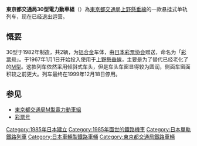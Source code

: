 {{unreferenced|time=2019-05-29T23:24:24+00:00}}
{{noteTA|G1=Railway}}
{{鐵路車輛
|車輛名稱 = 東京都交通局30型電力動車組
|公司色 = black
|圖像 = 
|圖像說明 = 
|產量=1组
|輛數 = 2
|列車編組 = 2
|起動加速度 = 
|營運最高速度 = 15
|設計最高速度 = 20
|減速度（正常） = 
|減速度（緊急） = 
|編組載客量 = 62人
|載客量 = 31人
|編組長度 = 
|全長 = 
|全闊 = 
|全高 = 
|編組總重量 = 
|車輛重量 = 
|軌距 = 
|電化方式 = 直流600V[[接触网供电|接触网供电]]
|受流方式 = 
|輸出 = 
|電動機輸出 = 
|編組輸出 = 
|齒輪比 = 
|驅動裝置 = 
|控制裝置 = [[电机子斩波器|电机子斩波器]]
|制動方式 = 
|保安裝置 = 
|訊號系統 =
|車身物料 = [[铝合金|铝合金]]
|轉向架 = 
|原產國 = {{JAP}}
|傳動方式=直-直
|牽引電動機=
|變速段數=
|輪徑=
|軸重=
|軸距=
|用戶=[[東京都交通局|東京都交通局]]
|路線=[[上野悬垂线|上野悬垂线]]
|訂單編號=
|車輛編號=
|型號 = 
|類型 = 悬挂式单轨列车
|設計 = 
|衍生自 = 
|衍生型 = 
|製造商 = 
|製造年份 = 1982年
|投入服務日期 = 1983年4月2日-1999年12月18日
|備註 =
}}

'''東京都交通局30型電力動車組'''（{{jpn|j=東京都交通局30形電車|hg=とうきょうとこうつうきょく30がたでんしゃ|rm=Tōkyōto kōtsūkyoku 30 gata densha|f=y}}）為[[東京都交通局|東京都交通局]][[上野懸垂線|上野懸垂線]]的一款悬挂式单轨列车，现在已经退出运营。

==慨要==
30型于1982年制造，共2辆，为[[铝合金|铝合金]]车体，由[[日本彩票协会|日本彩票协会]]赠送，命名为「[[彩票号|彩票号]]」。于1967年1月1日开始投入使用于[[上野懸垂線|上野懸垂線]]，主要是为了替代已经老化了的[[東京都交通局M型電力動車組|M型]]。这款列车依然采用倾斜式车头，但是车头车窗显得较为圆润，侧面车窗面积较之前更大。列车最终在1999年12月18日停用。

==参见==
*[[東京都交通局M型電力動車組|東京都交通局M型電力動車組]]
*[[彩票号|彩票号]]

{{東京都交通局鐵路車輛}}
[[Category:1985年日本建立|Category:1985年日本建立]]
[[Category:1985年面世的鐵路機車|Category:1985年面世的鐵路機車]]
[[Category:日本單軌鐵路列車|Category:日本單軌鐵路列車]]
[[Category:日本車輛製鐵路車輛|Category:日本車輛製鐵路車輛]]
[[Category:東京都交通局鐵路車輛|Category:東京都交通局鐵路車輛]]